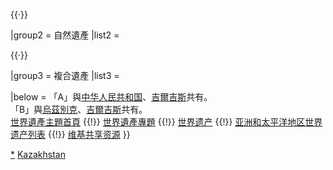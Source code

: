 {{Navbox
|name = 哈薩克世界遺產
|title = {{flag|KAZ}}[[哈薩克世界遺產名錄|世界遺產]]
|state = autocollapse
|image = {{location map+ |Kazakhstan |caption= |places=
<!-- 文化遺產 /-->
 <!-- ↓1442絲綢之路：長安－天山廊道的路網 /-->
 {{location map~ |Kazakhstan |label=1442 |position= |link= |mark=Blue 0080ff pog.svg |marksize=4
 |lat_deg=45 |lat_min=39 |lat_sec=56 |lat_dir=N
 |lon_deg=80 |lon_min=15 |lon_sec=38 |lon_dir=E
 }}
 <!-- ↑1442絲綢之路：長安－天山廊道的路網 /-->
 {{location map~ |Kazakhstan |label=1103 |position=left |link= |mark=Blue 0080ff pog.svg 
 |lat_deg=43 |lat_min=17 |lat_sec=35 |lat_dir=N
 |lon_deg=68 |lon_min=16 |lon_sec=28 |lon_dir=E
 }}
 {{location map~ |Kazakhstan |label=1145 |position=right |link= |mark=Blue 0080ff pog.svg 
 |lat_deg=43 |lat_min=48 |lat_sec=12 |lat_dir=N
 |lon_deg=75 |lon_min=32 |lon_sec=6 |lon_dir=E
 }}
<!-- 自然遺產 /-->
 <!-- ↓1102薩雅克－北哈薩克干草原與湖群 /-->
 {{location map~ |Kazakhstan |label=<br/>1102 |position= |link=萨雅克－北哈萨克干草原与湖群 |mark=Green 00ff00 pog.svg |marksize=4
 |lat_deg=51 |lat_min=29 |lat_sec=10 |lat_dir=N
 |lon_deg=64 |lon_min=18 |lon_sec=13 |lon_dir=E
 }}
 {{location map~ |Kazakhstan |label= |position= |link= |mark=Green 00ff00 pog.svg |marksize=4
 |lat_deg=51 |lat_min=23 |lat_sec=25 |lat_dir=N
 |lon_deg=63 |lon_min=49 |lon_sec=21 |lon_dir=E
 }}
 {{location map~ |Kazakhstan |label= |position= |link= |mark=Green 00ff00 pog.svg |marksize=4
 |lat_deg=51 |lat_min=47 |lat_sec=33 |lat_dir=N
 |lon_deg=63 |lon_min=49 |lon_sec=35 |lon_dir=E
 }}
 {{location map~ |Kazakhstan |label= |position= |link= |mark=Green 00ff00 pog.svg |marksize=4
 |lat_deg=51 |lat_min=37 |lat_sec=38 |lat_dir=N
 |lon_deg=63 |lon_min=59 |lon_sec=15 |lon_dir=E
 }}
 {{location map~ |Kazakhstan |label= |position= |link= |mark=Green 00ff00 pog.svg |marksize=
 |lat_deg=50 |lat_min=25 |lat_sec=60 |lat_dir=N
 |lon_deg=69 |lon_min=11 |lon_sec=20 |lon_dir=E
 }}
 <!-- ↑1102薩雅克－北哈薩克干草原與湖群 /-->
 <!-- ↓1490西部天山 /-->
 {{location map~ |Kazakhstan |label=<br/>1490 |position=top |link=天山山脉 |mark=Green 00ff00 pog.svg |
 |lat_deg=43 |lat_min=43 |lat_sec=60 |lat_dir=N
 |lon_deg=68 |lon_min=40 |lon_sec=44 |lon_dir=E
 }}
 {{location map~ |Kazakhstan |label= |position= |link= |mark=Green 00ff00 pog.svg |marksize=4
 |lat_deg=42 |lat_min=16 |lat_sec=34 |lat_dir=N
 |lon_deg=70 |lon_min=40 |lon_sec=27 |lon_dir=E
 }}
 {{location map~ |Kazakhstan |label= |position= |link= |mark=Green 00ff00 pog.svg |marksize=4
 |lat_deg=42 |lat_min=56 |lat_sec=24 |lat_dir=N
 |lon_deg=69 |lon_min=54 |lon_sec=54 |lon_dir=E
 }}
 {{location map~ |Kazakhstan |label= |position= |link= |mark=Green 00ff00 pog.svg |marksize=4
 |lat_deg=42 |lat_min=54 |lat_sec=18 |lat_dir=N
 |lon_deg=70 |lon_min=00 |lon_sec=00 |lon_dir=E
 }}
 {{location map~ |Kazakhstan |label= |position= |link= |mark=Green 00ff00 pog.svg |marksize=4
 |lat_deg=42 |lat_min=41 |lat_sec=31 |lat_dir=N
 |lon_deg=70 |lon_min=15 |lon_sec=23 |lon_dir=E
 }}
 {{location map~ |Kazakhstan |label= |position= |link= |mark=Green 00ff00 pog.svg |marksize=4
 |lat_deg=42 |lat_min=41 |lat_sec=31 |lat_dir=N
 |lon_deg=70 |lon_min=11 |lon_sec=18 |lon_dir=E
 }}
 {{location map~ |Kazakhstan |label= |position= |link= |mark=Green 00ff00 pog.svg |marksize=4
 |lat_deg=41 |lat_min=56 |lat_sec=24 |lat_dir=N
 |lon_deg=70 |lon_min=04 |lon_sec=57 |lon_dir=E
 }}
 <!-- ↑1490西部天山 /-->
 }}

|basestyle = background:#D1E5F2;
|titlestyle = background-color: #B5D8EF
|belowstyle = font-size:85%;

|group1 = 文化遺產
|list1 = <div>
{{nowrap|{{colortext|1103|c=blue}}：[[霍贾·艾哈迈德·亚萨维陵墓]]}}{{·}}
{{nowrap|{{colortext|1145|c=blue}}：[[塔姆格里|塔姆格里考古景觀的岩畫]]}}{{·}}
{{nowrap|{{colortext|1442|c=blue}}{{smallsup|A}}：[[丝绸之路|絲綢之路：長安－天山廊道的路網]]}}{{nowrap|（哈薩克境內有[[塔爾加爾]]等8處，合共33處）}}
</div>

|group2 = 自然遺產
|list2 = <div>
{{nowrap|{{colortext|1102|c=limegreen}}：[[萨雅克－北哈萨克干草原与湖群]]}}{{nowrap|（2區共5處）}}{{·}}
{{nowrap|{{colortext|1490|c=limegreen}}{{smallsup|B}}：[[天山山脉|西部天山]]}}{{nowrap|（哈薩克境內有7處，合共13處）}}
</div>

|group3 = 複合遺產
|list3 = 

|below = 「A」與[[中华人民共和国]]、[[吉尔吉斯斯坦|吉爾吉斯]]共有。<br />「B」與[[乌兹别克斯坦|烏茲別克]]、[[吉尔吉斯斯坦|吉爾吉斯]]共有。<br/>[[Portal:世界遗产|世界遺產主題首頁]] {{!}} [[WikiProject:世界遗产|世界遺產專題]] {{!}} [[世界遗产]] {{!}} [[亚洲和太平洋地区世界遗产列表]] {{!}} [[:Commons:Category:World Heritage Sites in Kazakhstan|维基共享资源]]
}}<noinclude>

{{collapsible option}}

[[Category:哈萨克斯坦世界遗产|*]]
[[Category:亞洲和太平洋地區世界遺產模板|Kazakhstan]]
</noinclude>